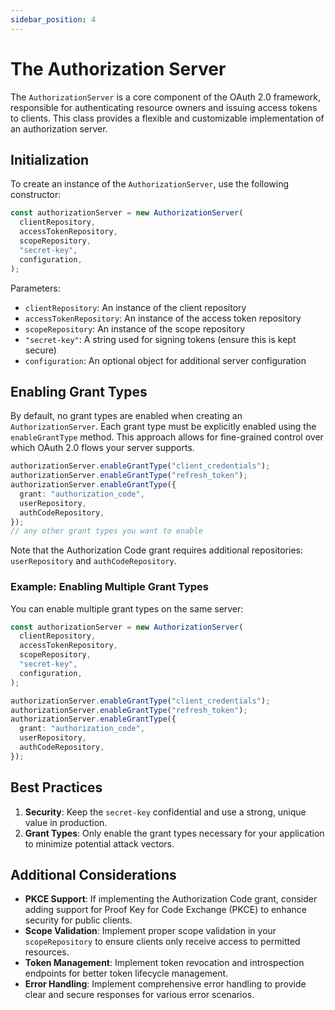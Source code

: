 ```yaml
---
sidebar_position: 4
---
```


# The Authorization Server

The `AuthorizationServer` is a core component of the OAuth 2.0 framework, responsible for authenticating resource owners and issuing access tokens to clients. This class provides a flexible and customizable implementation of an authorization server.

## Initialization

To create an instance of the `AuthorizationServer`, use the following constructor:

```ts
const authorizationServer = new AuthorizationServer(
  clientRepository,
  accessTokenRepository,
  scopeRepository,
  "secret-key",
  configuration,
);
```

Parameters:

- `clientRepository`: An instance of the client repository
- `accessTokenRepository`: An instance of the access token repository
- `scopeRepository`: An instance of the scope repository
- `"secret-key"`: A string used for signing tokens (ensure this is kept secure)
- `configuration`: An optional object for additional server configuration

## Enabling Grant Types

By default, no grant types are enabled when creating an `AuthorizationServer`. Each grant type must be explicitly enabled using the `enableGrantType` method. This approach allows for fine-grained control over which OAuth 2.0 flows your server supports.

```ts
authorizationServer.enableGrantType("client_credentials");
authorizationServer.enableGrantType("refresh_token");
authorizationServer.enableGrantType({
  grant: "authorization_code",
  userRepository,
  authCodeRepository,
});
// any other grant types you want to enable
```

Note that the Authorization Code grant requires additional repositories: `userRepository` and `authCodeRepository`.

### Example: Enabling Multiple Grant Types

You can enable multiple grant types on the same server:

```ts
const authorizationServer = new AuthorizationServer(
  clientRepository,
  accessTokenRepository,
  scopeRepository,
  "secret-key",
  configuration,
);

authorizationServer.enableGrantType("client_credentials");
authorizationServer.enableGrantType("refresh_token");
authorizationServer.enableGrantType({
  grant: "authorization_code",
  userRepository,
  authCodeRepository,
});
```

## Best Practices

1. **Security**: Keep the `secret-key` confidential and use a strong, unique value in production.
2. **Grant Types**: Only enable the grant types necessary for your application to minimize potential attack vectors.

## Additional Considerations

- **PKCE Support**: If implementing the Authorization Code grant, consider adding support for Proof Key for Code Exchange (PKCE) to enhance security for public clients.
- **Scope Validation**: Implement proper scope validation in your `scopeRepository` to ensure clients only receive access to permitted resources.
- **Token Management**: Implement token revocation and introspection endpoints for better token lifecycle management.
- **Error Handling**: Implement comprehensive error handling to provide clear and secure responses for various error scenarios.
